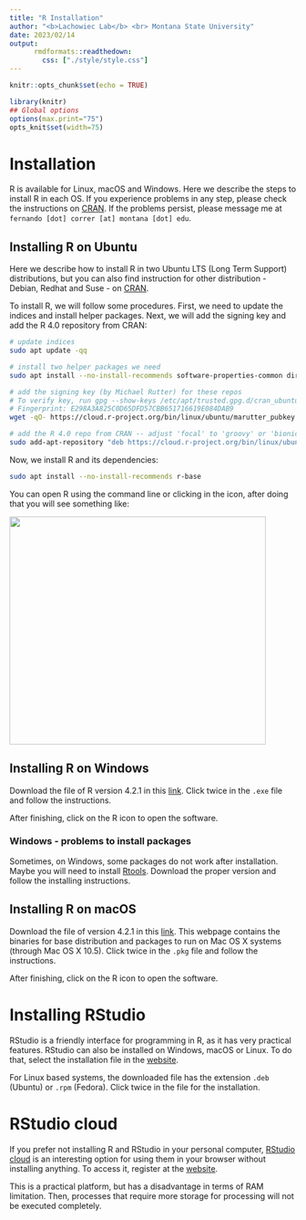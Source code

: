 ```yaml
---
title: "R Installation"
author: "<b>Lachowiec Lab</b> <br> Montana State University"
date: 2023/02/14
output: 
      rmdformats::readthedown:
        css: ["./style/style.css"]
---
```


```r
knitr::opts_chunk$set(echo = TRUE)
```

```r
library(knitr)
## Global options
options(max.print="75")
opts_knit$set(width=75)
```


# Installation

R is available for Linux, macOS and Windows. Here we describe the steps to install R in each OS. If you experience problems in any step, please check the instructions on [CRAN](https://cran.r-project.org/). If the problems persist, please message me at `fernando [dot] correr [at] montana [dot] edu`.

## Installing R on Ubuntu

Here we describe how to install R in two Ubuntu LTS (Long Term Support) distributions, but you can also find instruction for other distribution - Debian, Redhat and Suse - on [CRAN](https://cran.r-project.org).

To install R, we will follow some procedures. First, we need to update the indices and install helper packages. Next, we will add the signing key and add the R 4.0 repository from CRAN:

```bash
# update indices
sudo apt update -qq

# install two helper packages we need
sudo apt install --no-install-recommends software-properties-common dirmngr

# add the signing key (by Michael Rutter) for these repos
# To verify key, run gpg --show-keys /etc/apt/trusted.gpg.d/cran_ubuntu_key.asc 
# Fingerprint: E298A3A825C0D65DFD57CBB651716619E084DAB9
wget -qO- https://cloud.r-project.org/bin/linux/ubuntu/marutter_pubkey.asc | sudo tee -a /etc/apt/trusted.gpg.d/cran_ubuntu_key.asc

# add the R 4.0 repo from CRAN -- adjust 'focal' to 'groovy' or 'bionic' as needed
sudo add-apt-repository "deb https://cloud.r-project.org/bin/linux/ubuntu $(lsb_release -cs)-cran40/"

```

Now, we install R and its dependencies:

```bash
sudo apt install --no-install-recommends r-base
```

You can open R using the command line or clicking in the icon, after doing that you will see something like:

<img src="images/rstart.png"  style="width:450px;height:400px;">

## Installing R on Windows

Download the file of R version 4.2.1 in this [link](https://cran.r-project.org/bin/windows/base/). Click twice in the `.exe` file and follow the instructions.

After finishing, click on the R icon to open the software.

### Windows - problems to install packages

Sometimes, on Windows, some packages do not work after installation. Maybe you will need to install [Rtools](https://cran.r-project.org/bin/windows/Rtools/). Download the proper version and follow the installing instructions.

## Installing R on macOS

Download the file of version 4.2.1 in this [link](https://cran.r-project.org/bin/macosx/). This webpage contains the binaries for base distribution and packages to run on Mac OS X systems (through Mac OS X 10.5). Click twice in the `.pkg` file and follow the instructions.

After finishing, click on the R icon to open the software.

# Installing RStudio

RStudio is a friendly interface for programming in R, as it has very practical features. RStudio can also be installed on Windows, macOS or Linux. To do that, select the installation file in the [website](https://www.rstudio.com/products/rstudio/download/).

For Linux based systems, the downloaded file has the extension `.deb` (Ubuntu) or `.rpm` (Fedora). Click twice in the file for the installation.

# RStudio cloud

If you prefer not installing R and RStudio in your personal computer, [RStudio cloud](https://rstudio.cloud/) is an interesting option for using them in your browser without installing anything. To access it, register at the [website](https://rstudio.cloud/). 

This is a practical platform, but has a disadvantage in terms of RAM limitation. Then, processes that require more storage for processing will not be executed completely.